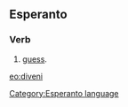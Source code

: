 ==Esperanto==
===Verb===
# [[guess]].

[[eo:diveni]]
[[Category:Esperanto language]]
{{Universala Vortaro}}